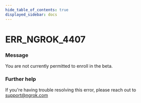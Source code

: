 ```yaml
---
hide_table_of_contents: true
displayed_sidebar: docs
---
```



# ERR_NGROK_4407

### Message

You are not currently permitted to enroll in the beta.

### Further help

If you're having trouble resolving this error, please reach out to [support@ngrok.com](mailto:support@ngrok.com?subject=Help%20with%20ERR_NGROK_4407)

<ErrorDetails error="err_ngrok_4407" />
